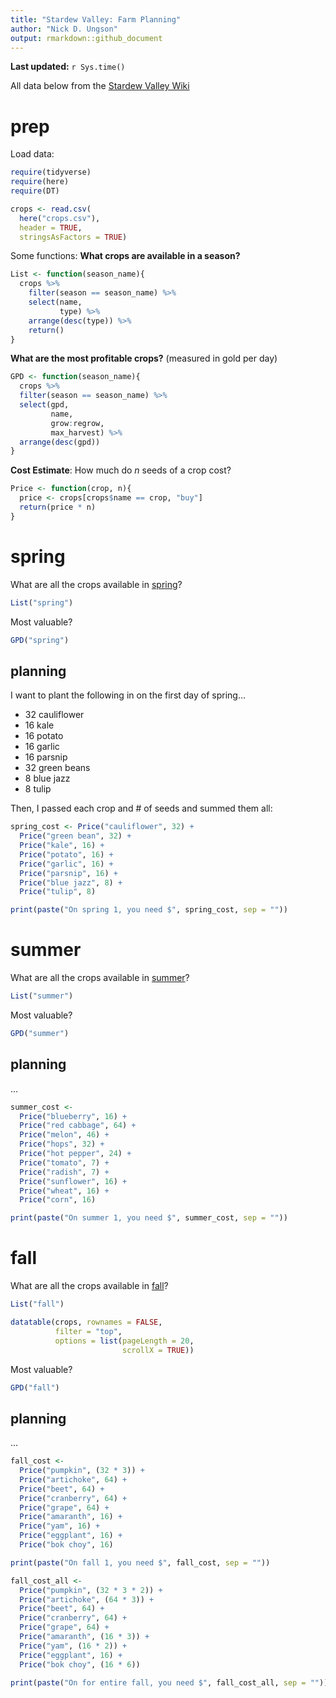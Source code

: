 ```yaml
---
title: "Stardew Valley: Farm Planning"
author: "Nick D. Ungson"
output: rmarkdown::github_document
---
```


**Last updated:** `r Sys.time()`

All data below from the [Stardew Valley Wiki](https://stardewvalleywiki.com/Stardew_Valley_Wiki)

# prep

Load data:
```r
require(tidyverse)
require(here)
require(DT)

crops <- read.csv(
  here("crops.csv"), 
  header = TRUE, 
  stringsAsFactors = TRUE)
```

Some functions:
**What crops are available in a season?**
```r
List <- function(season_name){
  crops %>% 
    filter(season == season_name) %>% 
    select(name, 
           type) %>% 
    arrange(desc(type)) %>% 
    return()
}
```

**What are the most profitable crops?** (measured in gold per day)
```r
GPD <- function(season_name){
  crops %>%
  filter(season == season_name) %>% 
  select(gpd, 
         name, 
         grow:regrow, 
         max_harvest) %>% 
  arrange(desc(gpd))
}
```

**Cost Estimate**: How much do *n* seeds of a crop cost?
```r
Price <- function(crop, n){
  price <- crops[crops$name == crop, "buy"]
  return(price * n)
}
```

# spring

What are all the crops available in [spring](https://stardewvalleywiki.com/spring)?

```r
List("spring")
```

Most valuable?
```r
GPD("spring")
```

## planning

I want to plant the following in on the first day of spring...

* 32 cauliflower
* 16 kale
* 16 potato
* 16 garlic
* 16 parsnip
* 32 green beans
* 8 blue jazz
* 8 tulip

Then, I passed each crop and # of seeds and summed them all:
```r
spring_cost <- Price("cauliflower", 32) + 
  Price("green bean", 32) + 
  Price("kale", 16) + 
  Price("potato", 16) + 
  Price("garlic", 16) + 
  Price("parsnip", 16) + 
  Price("blue jazz", 8) + 
  Price("tulip", 8)
```

```r
print(paste("On spring 1, you need $", spring_cost, sep = ""))
```

# summer

What are all the crops available in [summer](https://stardewvalleywiki.com/summer)?

```r
List("summer")
```

Most valuable?

```r
GPD("summer")
```

## planning
...


```r
summer_cost <- 
  Price("blueberry", 16) + 
  Price("red cabbage", 64) + 
  Price("melon", 46) + 
  Price("hops", 32) + 
  Price("hot pepper", 24) + 
  Price("tomato", 7) + 
  Price("radish", 7) + 
  Price("sunflower", 16) + 
  Price("wheat", 16) + 
  Price("corn", 16)
```

```r
print(paste("On summer 1, you need $", summer_cost, sep = ""))
```




# fall

What are all the crops available in [fall](https://stardewvalleywiki.com/fall)?

```r
List("fall")
```

```r
datatable(crops, rownames = FALSE, 
          filter = "top", 
          options = list(pageLength = 20, 
                         scrollX = TRUE))
```

Most valuable?

```r
GPD("fall")
```

## planning
...

```r
fall_cost <- 
  Price("pumpkin", (32 * 3)) + 
  Price("artichoke", 64) + 
  Price("beet", 64) + 
  Price("cranberry", 64) + 
  Price("grape", 64) + 
  Price("amaranth", 16) + 
  Price("yam", 16) + 
  Price("eggplant", 16) + 
  Price("bok choy", 16)
```


```r
print(paste("On fall 1, you need $", fall_cost, sep = ""))
```


```r
fall_cost_all <- 
  Price("pumpkin", (32 * 3 * 2)) + 
  Price("artichoke", (64 * 3)) + 
  Price("beet", 64) + 
  Price("cranberry", 64) + 
  Price("grape", 64) + 
  Price("amaranth", (16 * 3)) + 
  Price("yam", (16 * 2)) + 
  Price("eggplant", 16) + 
  Price("bok choy", (16 * 6))

print(paste("On for entire fall, you need $", fall_cost_all, sep = ""))
```

